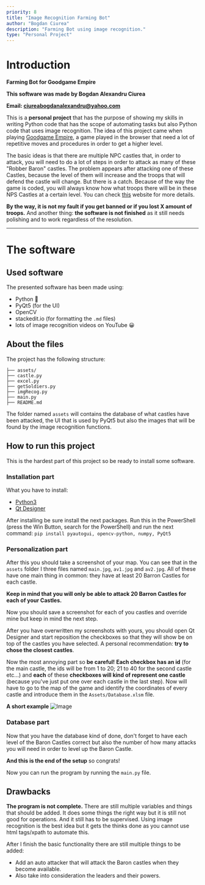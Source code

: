 ```yaml
---
priority: 8
title: "Image Recognition Farming Bot"
author: "Bogdan Ciurea"
description: "Farming Bot using image recognition."
type: "Personal Project"
---
```


# Introduction

**Farming Bot for Goodgame Empire**

**This software was made by Bogdan Alexandru Ciurea**

**Email: ciureabogdanalexandru@yahoo.com**

This is a **personal project** that has the purpose of showing my skills in writing Python code that has the scope of automating tasks but also Python code that uses image recognition.
The idea of this project came when playing [Goodgame Empire](https://empire.goodgamestudios.com), a game played in the browser that need a lot of repetitive moves and procedures in order to get a higher level.

The basic ideas is that there are multiple NPC castles that, in order to attack, you will need to do a lot of steps in order to attack as many of these "Robber Baron" castles.
The problem appears after attacking one of these Castles, because the level of them will increase and the troops that will defend the castle will change.
But there is a catch. Because of the way the game is coded, you will always know how what troops there will be in these NPS Castles at a certain level. You can check [this](https://goodgameempire.fandom.com/wiki/Robber_Baron_Castle_Level_1-10) website for more details.

**By the way, it is not my fault if you get banned or if you lost X amount of troops.**
And another thing: **the software is not finished** as it still needs polishing and to work regardless of the resolution.

---

# The software

## Used software

The presented software has been made using:

- Python 🐍
- PyQt5 (for the UI)
- OpenCV
- stackedit.io (for formatting the `.md` files)
- lots of image recognition videos on YouTube 😀

## About the files

The project has the following structure:

```
├── assets/
├── castle.py
├── excel.py
├── getSoldiers.py
├── imgRecog.py
├── main.py
├── README.md
```

The folder named `assets` will contains the database of what castles have been attacked, the UI that is used by PyQt5 but also the images that will be found by the image recognition functions.

## How to run this project

This is the hardest part of this project so be ready to install some software.

### Installation part

What you have to install:

- [Python3](https://www.python.org/ftp/python/3.10.4/python-3.10.4-amd64.exe)
- [Qt Designer](https://build-system.fman.io/qt-designer-download)

After installing be sure install the next packages. Run this in the PowerShell (press the Win Button, search for the PowerShell) and run the next command:
`pip install pyautogui, opencv-python, numpy, PyQt5`

### Personalization part

After this you should take a screenshot of your map. You can see that in the `assets` folder I three files named `main.jpg`, `av1.jpg` and `av2.jpg`. All of these have one main thing in common: they have at least 20 Barron Castles for each castle.

**Keep in mind that you will only be able to attack 20 Barron Castles for each of your Castles.**

Now you should save a screenshot for each of you castles and override mine but keep in mind the next step.

After you have overwritten my screenshots with yours, you should open Qt Designer and start reposition the checkboxes so that they will show be on top of the castles you have selected.
A personal recommendation: **try to chose the closest castles**.

Now the most annoying part so **be careful!**
**Each checkbox has an id** (for the main castle, the ids will be from 1 to 20; 21 to 40 for the second castle etc...) and **each** of these **checkboxes will kind of represent one castle** (because you've just put one over each castle in the last step). Now will have to go to the map of the game and identify the coordinates of every castle and introduce them in the `Assets/Database.xlsm` file.

**A short example**
![Image](https://i.postimg.cc/8cjzb01b/Castles.png)

### Database part

Now that you have the database kind of done, don't forget to have each level of the Baron Castles correct but also the number of how many attacks you will need in order to level up the Baron Castle.

**And this is the end of the setup** so congrats!

Now you can run the program by running the `main.py` file.

## Drawbacks

**The program is not complete.** There are still multiple variables and things that should be added. It does some things the right way but it is still not good for operations. And it still has to be supervised.
Using image recognition is the best idea but it gets the thinks done as you cannot use html tags/xpath to automate this.

After I finish the basic functionality there are still multiple things to be added:

- Add an auto attacker that will attack the Baron castles when they become available.
- Also take into consideration the leaders and their powers.
